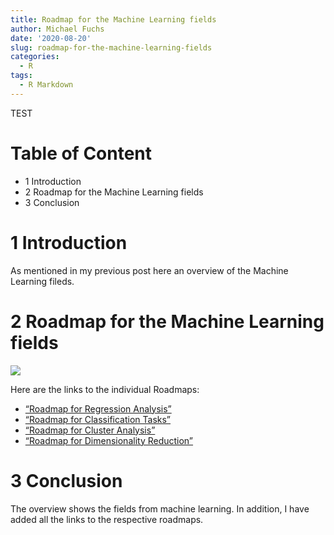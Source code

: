 ```yaml
---
title: Roadmap for the Machine Learning fields
author: Michael Fuchs
date: '2020-08-20'
slug: roadmap-for-the-machine-learning-fields
categories:
  - R
tags:
  - R Markdown
---
```



TEST

# Table of Content

+ 1 Introduction
+ 2 Roadmap for the Machine Learning fields
+ 3 Conclusion


# 1 Introduction

As mentioned in my previous post here an overview of the Machine Learning fileds.


# 2 Roadmap for the Machine Learning fields


![](/post/2020-08-20-roadmap-for-the-machine-learning-fields_files/p61p1.png)


Here are the links to the individual Roadmaps:

+ ["Roadmap for Regression Analysis"](https://michael-fuchs-python.netlify.app/2019/10/14/roadmap-for-regression-analysis/)
+ ["Roadmap for Classification Tasks"](https://michael-fuchs-python.netlify.app/2020/02/19/roadmap-for-classification-tasks/)
+ ["Roadmap for Cluster Analysis"](https://michael-fuchs-python.netlify.app/2020/07/14/roadmap-for-cluster-analysis/)
+ ["Roadmap for Dimensionality Reduction"](https://michael-fuchs-python.netlify.app/2020/08/18/roadmap-for-dimensionality-reduction/)



# 3 Conclusion

The overview shows the fields from machine learning. In addition, I have added all the links to the respective roadmaps.


